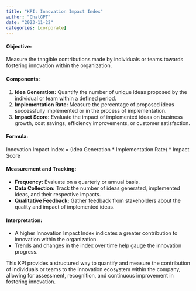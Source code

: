 ```yaml
---
title: "KPI: Innovation Impact Index"
author: "ChatGPT"
date: "2023-11-22"
categories: [corporate]
---
```


#### Objective:
Measure the tangible contributions made by individuals or teams towards fostering innovation within the organization.

#### Components:
1. **Idea Generation:** Quantify the number of unique ideas proposed by the individual or team within a defined period.
2. **Implementation Rate:** Measure the percentage of proposed ideas successfully implemented or in the process of implementation.
3. **Impact Score:** Evaluate the impact of implemented ideas on business growth, cost savings, efficiency improvements, or customer satisfaction.

#### Formula:
Innovation Impact Index = (Idea Generation * Implementation Rate) * Impact Score

#### Measurement and Tracking:
- **Frequency:** Evaluate on a quarterly or annual basis.
- **Data Collection:** Track the number of ideas generated, implemented ideas, and their respective impacts.
- **Qualitative Feedback:** Gather feedback from stakeholders about the quality and impact of implemented ideas.

#### Interpretation:
- A higher Innovation Impact Index indicates a greater contribution to innovation within the organization.
- Trends and changes in the index over time help gauge the innovation progress.

This KPI provides a structured way to quantify and measure the contribution of individuals or teams to the innovation ecosystem within the company, allowing for assessment, recognition, and continuous improvement in fostering innovation.